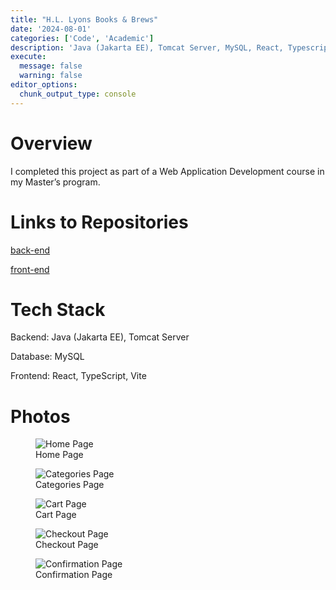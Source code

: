 ```yaml
---
title: "H.L. Lyons Books & Brews"
date: '2024-08-01'
categories: ['Code', 'Academic']
description: 'Java (Jakarta EE), Tomcat Server, MySQL, React, Typescript, Vite'
execute: 
  message: false
  warning: false
editor_options: 
  chunk_output_type: console
---
```


# Overview

I completed this project as part of a Web Application Development course in my Master's program.

# Links to Repositories

[back-end](https://github.com/hannahl8/HannahLBookstore){target="_blank"}

[front-end](https://github.com/hannahl8/hannahl-bookstore-react){target="_blank"}

# Tech Stack

Backend: Java (Jakarta EE), Tomcat Server

Database: MySQL

Frontend: React, TypeScript, Vite

# Photos

![Home Page](bookstore-homepage.png){fig-align="center"}

![Categories Page](bookstore-categories.png){fig-align="center"}

![Cart Page](bookstore-cart.png){fig-align="center"}

![Checkout Page](bookestore-checkout.png)

![Confirmation Page](bookestore-confirmation.png){fig-align="center"}
